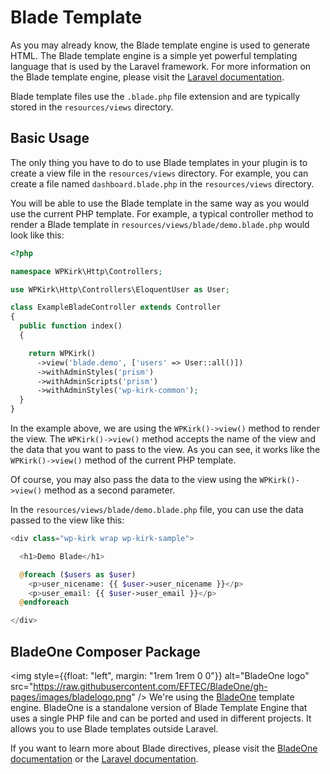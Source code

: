 
# Blade Template

As you may already know, the Blade template engine is used to generate HTML. The Blade template engine is a simple yet powerful templating language that is used by the Laravel framework. For more information on the Blade template engine, please visit the [Laravel documentation](https://laravel.com/docs/11.x/blade).

Blade template files use the `.blade.php` file extension and are typically stored in the `resources/views` directory.

## Basic Usage

The only thing you have to do to use Blade templates in your plugin is to create a view file in the `resources/views` directory. For example, you can create a file named `dashboard.blade.php` in the `resources/views` directory.

You will be able to use the Blade template in the same way as you would use the current PHP template. For example, a typical controller method to render a Blade template in `resources/views/blade/demo.blade.php` would look like this:

```php copy {13}
<?php

namespace WPKirk\Http\Controllers;

use WPKirk\Http\Controllers\EloquentUser as User;

class ExampleBladeController extends Controller
{
  public function index()
  {

    return WPKirk()
      ->view('blade.demo', ['users' => User::all()])
      ->withAdminStyles('prism')
      ->withAdminScripts('prism')
      ->withAdminStyles('wp-kirk-common');
  }
}
```

In the example above, we are using the `WPKirk()->view()` method to render the view. The `WPKirk()->view()` method accepts the name of the view and the data that you want to pass to the view. As you can see, it works like the `WPKirk()->view()` method of the current PHP template.

Of course, you may also pass the data to the view using the `WPKirk()->view()` method as a second parameter.

In the `resources/views/blade/demo.blade.php` file, you can use the data passed to the view like this:

```php copy
<div class="wp-kirk wrap wp-kirk-sample">

  <h1>Demo Blade</h1>

  @foreach ($users as $user)
    <p>user_nicename: {{ $user->user_nicename }}</p>
    <p>user_email: {{ $user->user_email }}</p>
  @endforeach

</div>  
```

## BladeOne Composer Package

<img style={{float: "left", margin: "1rem 1rem 0 0"}} alt="BladeOne logo" src="https://raw.githubusercontent.com/EFTEC/BladeOne/gh-pages/images/bladelogo.png" />
We're using the [BladeOne](https://github.com/EFTEC/BladeOne) template engine. BladeOne is a standalone version of Blade Template Engine that uses a single PHP file and can be ported and used in different projects. It allows you to use Blade templates outside Laravel.

If you want to learn more about Blade directives, please visit the [BladeOne documentation](https://github.com/EFTEC/BladeOne/wiki) or the [Laravel documentation](https://laravel.com/docs/11.x/blade#blade-directives).

